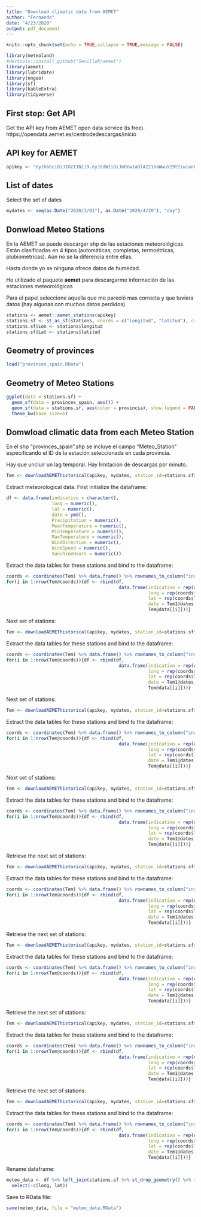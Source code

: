 ```yaml
---
title: "Download climatic data from AEMET"
author: "Fernando"
date: "4/23/2020"
output: pdf_document
---
```


```r
knitr::opts_chunk$set(echo = TRUE,collapse = TRUE,message = FALSE)
```

```r
library(meteoland)
#devtools::install_github("SevillaR/aemet")
library(aemet)
library(lubridate)
library(nngeo)
library(sf)
library(kableExtra)
library(tidyverse)
```

## First step: Get API

Get the API key from AEMET open data service (is free). https://opendata.aemet.es/centrodedescargas/inicio

## API key for AEMET
```r
apikey <- "eyJhbGciOiJIUzI1NiJ9.eyJzdWIiOiJmOGw1aDlAZ21haWwuY29tIiwianRpIjoiNzQ4NzU1ZTgtZDBjYi00MzE3LThmMTUtNzcwZDE0ZGNiNDg0IiwiaXNzIjoiQUVNRVQiLCJpYXQiOjE1ODYxODI2MzIsInVzZXJJZCI6Ijc0ODc1NWU4LWQwY2ItNDMxNy04ZjE1LTc3MGQxNGRjYjQ4NCIsInJvbGUiOiIifQ.Ez8SgcBusQ-514k9vDtEXL29wbRi-cGIYkxnXl5AVv0"
```

## List of dates
Select the set of dates 
```r
mydates <- seq(as.Date("2020/3/01"), as.Date("2020/4/20"), "day")
```

## Donwload Meteo Stations

En  la AEMET se puede descargar shp de las estaciones meteorológicas. Están clasificadas en 4 tipos (automáticas, completas, termoétricas, plubiometricas). Aún no se la diferencia entre ellas.

Hasta donde yo se ninguna ofrece datos de humedad.

He utilizado el paquete **aemet** para descargarme información de las estaciones meteorológicas

Para el papel seleccione aquella que me pareció mas correcta y que tuviera datos (hay algunas con muchos datos perdidos)

```r
stations <- aemet::aemet_stations(apikey)
stations.sf <- st_as_sf(stations, coords = c("longitud", "latitud"), crs = 4326)
stations.sf$Lon <- stations$longitud
stations.sf$Lat <- stations$latitud
```

## Geometry of provinces

```r
load("provinces_spain.RData")
```


## Geometry of Meteo Stations

```r
ggplot(data = stations.sf) +
  geom_sf(data = provinces_spain, aes()) +
  geom_sf(data = stations.sf, aes(color = provincia), show.legend = FALSE) +
  theme_bw(base_size=6)
```

## Domwload climatic data from each Meteo Station

En el shp "provinces_spain".shp se incluye el campo "Meteo_Station" especificando el ID de la estación seleccionada en cada provincia.

Hay que uncluir un lag temporal. Hay limitación de descargas por minuto.

```r
Tem <- downloadAEMEThistorical(apikey, mydates, station_id=stations.sf$indicativo[1:40])
```

Extract meteorological data. First initialize the dataframe:
```r
df <- data.frame(indicativo = character(), 
                 long = numeric(), 
                 lat = numeric(), 
                 date = ymd(), 
                 Precipitation = numeric(), 
                 MeanTemperature = numeric(), 
                 MinTemperature = numeric(), 
                 MaxTemperature = numeric(), 
                 WindDirection = numeric(), 
                 WindSpeed = numeric(), 
                 SunshineHours = numeric()) 
```

Extract the data tables for these stations and bind to the dataframe:
```r
coords <- coordinates(Tem) %>% data.frame() %>% rownames_to_column("indicativo")
for(i in 1:nrow(Tem@coords)){df <- rbind(df, 
                                          data.frame(indicativo = rep(coords$indicativo[i], 51), 
                                                     long = rep(coords$long[1], 51),
                                                     lat = rep(coords$lat[1], each = 51),
                                                     date = Tem1@dates,
                                                     Tem@data[[i]]))}
```

Next set of stations:
```r
Tem <- downloadAEMEThistorical(apikey, mydates, station_id=stations.sf$indicativo[41:80])
```

Extract the data tables for these stations and bind to the dataframe:
```r
coords <- coordinates(Tem) %>% data.frame() %>% rownames_to_column("indicativo")
for(i in 1:nrow(Tem@coords)){df <- rbind(df, 
                                          data.frame(indicativo = rep(coords$indicativo[i], 51), 
                                                     long = rep(coords$long[1], 51),
                                                     lat = rep(coords$lat[1], each = 51),
                                                     date = Tem1@dates,
                                                     Tem@data[[i]]))}
```

Next set of stations:
```r
Tem <- downloadAEMEThistorical(apikey, mydates, station_id=stations.sf$indicativo[81:120])
```

Extract the data tables for these stations and bind to the dataframe:
```r
coords <- coordinates(Tem) %>% data.frame() %>% rownames_to_column("indicativo")
for(i in 1:nrow(Tem@coords)){df <- rbind(df, 
                                          data.frame(indicativo = rep(coords$indicativo[i], 51), 
                                                     long = rep(coords$long[1], 51),
                                                     lat = rep(coords$lat[1], each = 51),
                                                     date = Tem1@dates,
                                                     Tem@data[[i]]))}
```

Next set of stations:
```r
Tem <- downloadAEMEThistorical(apikey, mydates, station_id=stations.sf$indicativo[121:160])
```

Extract the data tables for these stations and bind to the dataframe:
```r
coords <- coordinates(Tem) %>% data.frame() %>% rownames_to_column("indicativo")
for(i in 1:nrow(Tem@coords)){df <- rbind(df, 
                                          data.frame(indicativo = rep(coords$indicativo[i], 51), 
                                                     long = rep(coords$long[1], 51),
                                                     lat = rep(coords$lat[1], each = 51),
                                                     date = Tem1@dates,
                                                     Tem@data[[i]]))}
```

Retrieve the next set of stations:
```r
Tem <- downloadAEMEThistorical(apikey, mydates, station_id=stations.sf$indicativo[161:200])
```

Extract the data tables for these stations and bind to the dataframe:
```r
coords <- coordinates(Tem) %>% data.frame() %>% rownames_to_column("indicativo")
for(i in 1:nrow(Tem@coords)){df <- rbind(df, 
                                          data.frame(indicativo = rep(coords$indicativo[i], 51), 
                                                     long = rep(coords$long[1], 51),
                                                     lat = rep(coords$lat[1], each = 51),
                                                     date = Tem1@dates,
                                                     Tem@data[[i]]))}
```

Retrieve the next set of stations:
```r
Tem <- downloadAEMEThistorical(apikey, mydates, station_id=stations.sf$indicativo[201:240])
```

Extract the data tables for these stations and bind to the dataframe:
```r
coords <- coordinates(Tem) %>% data.frame() %>% rownames_to_column("indicativo")
for(i in 1:nrow(Tem@coords)){df <- rbind(df, 
                                          data.frame(indicativo = rep(coords$indicativo[i], 51), 
                                                     long = rep(coords$long[1], 51),
                                                     lat = rep(coords$lat[1], each = 51),
                                                     date = Tem1@dates,
                                                     Tem@data[[i]]))}
```

Retrieve the next set of stations:
```r
Tem <- downloadAEMEThistorical(apikey, mydates, station_id=stations.sf$indicativo[241:280])
```

Extract the data tables for these stations and bind to the dataframe:
```r
coords <- coordinates(Tem) %>% data.frame() %>% rownames_to_column("indicativo")
for(i in 1:nrow(Tem@coords)){df <- rbind(df, 
                                          data.frame(indicativo = rep(coords$indicativo[i], 51), 
                                                     long = rep(coords$long[1], 51),
                                                     lat = rep(coords$lat[1], each = 51),
                                                     date = Tem1@dates,
                                                     Tem@data[[i]]))}
```

Retrieve the next set of stations:
```r
Tem <- downloadAEMEThistorical(apikey, mydates, station_id=stations.sf$indicativo[281:291])
```

Extract the data tables for these stations and bind to the dataframe:
```r
coords <- coordinates(Tem) %>% data.frame() %>% rownames_to_column("indicativo")
for(i in 1:nrow(Tem@coords)){df <- rbind(df, 
                                          data.frame(indicativo = rep(coords$indicativo[i], 51), 
                                                     long = rep(coords$long[1], 51),
                                                     lat = rep(coords$lat[1], each = 51),
                                                     date = Tem1@dates,
                                                     Tem@data[[i]]))}
```

Rename dataframe:
```r
meteo_data <- df %>% left_join(stations.sf %>% st_drop_geometry() %>% transmute(indicativo, Lon, Lat)) %>%
  select(-c(long, lat))
```

Save to RData file:
```r
save(meteo_data, file = "meteo_data.RData")
```


